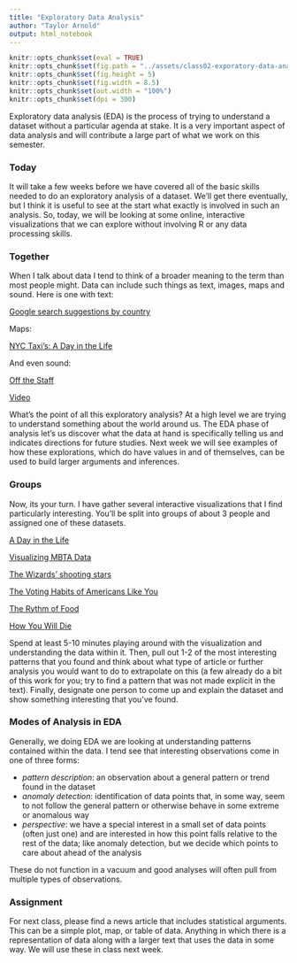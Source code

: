 ```yaml
---
title: "Exploratory Data Analysis"
author: "Taylor Arnold"
output: html_notebook
---
```


```r
knitr::opts_chunk$set(eval = TRUE)
knitr::opts_chunk$set(fig.path = "../assets/class02-exporatory-data-analysis/")
knitr::opts_chunk$set(fig.height = 5)
knitr::opts_chunk$set(fig.width = 8.5)
knitr::opts_chunk$set(out.width = "100%")
knitr::opts_chunk$set(dpi = 300)
```

Exploratory data analysis (EDA) is the process of trying to
understand a dataset without a particular agenda at stake.
It is a very important aspect of data analysis and will contribute
a large part of what we work on this semester.

### Today

It will take a few weeks before we have covered all of the basic
skills needed to do an exploratory analysis of a dataset. We'll get
there eventually, but I think it is useful to see at the start what
exactly is involved in such an analysis. So, today, we will be
looking at some online, interactive visualizations that we can
explore without involving R or any data processing skills.

### Together

When I talk about data I tend to think of a broader meaning to the
term than most people might. Data can include such things as text,
images, maps and sound. Here is one with text:

[Google search suggestions by country](https://noahveltman.com/suggest/)

Maps:

[NYC Taxi's: A Day in the Life](http://chriswhong.github.io/nyctaxi/)

And even sound:

[Off the Staff](https://www.c82.net/offthestaff/)

[Video](https://www.youtube.com/watch?list=PLw6QMmIiPBlU_dElMDoJn4RUBvpp_bUwi&v=DxkpN4PUOzA)

What's the point of all this exploratory analysis? At a high level
we are trying to understand something about the world around us.
The EDA phase of analysis let's us discover what the data at hand
is specifically telling us and indicates directions for future
studies. Next week we will see examples of how these explorations,
which do have values in and of themselves, can be used to build
larger arguments and inferences.

### Groups

Now, its your turn. I have gather several interactive visualizations
that I find particularly interesting. You'll be split into groups of
about 3 people and assigned one of these datasets.

[A Day in the Life](http://flowingdata.com/2015/12/15/a-day-in-the-life-of-americans/)

[Visualizing MBTA Data](http://mbtaviz.github.io/)

[The Wizards’ shooting stars](http://www.washingtonpost.com/wp-srv/special/sports/wizards-shooting-stars/)

[The Voting Habits of Americans Like You](https://www.nytimes.com/interactive/2016/06/10/upshot/voting-habits.html)

[The Rythm of Food](http://rhythm-of-food.net/#explore)

[How You Will Die](http://flowingdata.com/2016/01/19/how-you-will-die/)

Spend at least 5-10 minutes playing around with the visualization and
understanding the data within it. Then, pull out 1-2 of the most
interesting patterns that you found and think about what type of
article or further analysis you would want to do to extrapolate
on this (a few already do a bit of this work for you; try to find
a pattern that was not made explicit in the text). Finally, designate
one person to come up and explain the dataset and show something
interesting that you've found.

### Modes of Analysis in EDA

Generally, we doing EDA we are looking at understanding patterns
contained within the data. I tend see that interesting observations
come in one of three forms:

- *pattern description*: an observation about a general pattern
or trend found in the dataset
- *anomaly detection*: identification of data points that, in some
way, seem to not follow the general pattern or otherwise behave
in some extreme or anomalous way
- *perspective*: we have a special interest in a small set of data
points (often just one) and are interested in how this point falls
relative to the rest of the data; like anomaly detection, but we
decide which points to care about ahead of the analysis

These do not function in a vacuum and good analyses will often pull
from multiple types of observations.

### Assignment

For next class, please find a news article that includes statistical
arguments. This can be a simple plot, map, or table of data. Anything
in which there is a representation of data along with a larger text
that uses the data in some way. We will use these in class next week.



